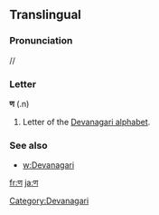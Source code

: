 ==Translingual==

===Pronunciation===
//

===Letter===
'''ण''' (.n)

#Letter of the [[Devanagari alphabet]].

=== See also ===

* [[w:Devanagari]]

[[Category:Devanagari]]

[[fr:ण]]
[[ja:ण]]